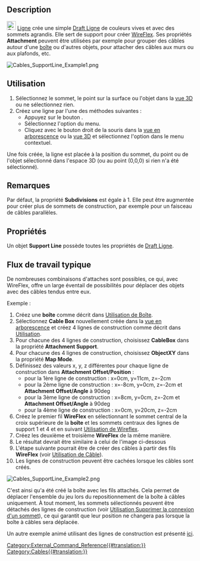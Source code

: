 <languages/>

{{Docnav/fr
|[[Cables_SupportPoint/fr|Point]]
| 
|[[Cables_Workbench/fr|Cables]]
|IconL=Cables_SupportPoint.svg
|IconR=
|IconC=Cables_workbench_icon.svg
}}

{{GuiCommand/fr
|Name=Cables SupportLine
|Name/fr=Cables Ligne
|MenuLocation=Cable Support → Support Line
|Workbenches=[[Cables_Workbench/fr|Cables]]
|Shortcut={{KEY|X}} {{KEY|L}}
|Version=0.1.0
|SeeAlso=[[Cables_Cable/fr|Cables Câble]], [[Cables_CableBox/fr|Cables Boîte]], [[Cables_SupportPoint/fr|Cables Point]]
}}

==Description==

[[Image:Cables_SupportLine.svg|24px]] [[Cables_SupportLine/fr|Ligne]] crée une simple [[Draft_Line/fr|Draft Ligne]] de couleurs vives et avec des sommets agrandis. Elle sert de support pour créer [[Cables_WireFlex/fr|WireFlex]]. Ses propriétés '''Attachment''' peuvent être utilisées par exemple pour grouper des câbles autour d'une [[Cables_CableBox/fr|boîte]] ou d'autres objets, pour attacher des câbles aux murs ou aux plafonds, etc.

[[Image:Cables_SupportLine_Example1.png]]
{{Caption|Ligne de construction}}

<span id="Usage"></span>
==Utilisation==

# Sélectionnez le sommet, le point sur la surface ou l'objet dans la [[3D_view/fr|vue 3D]] ou ne sélectionnez rien.
# Créez une ligne par l'une des méthodes suivantes :
#* Appuyez sur le bouton {{Button|[[Image:Cables_SupportLine.svg|16px]] [[Cables_SupportLine/fr|Support Line]]}}.
#* Sélectionnez l'option {{MenuCommand|Cable Support → [[Image:Cables_SupportLine.svg|16px]] Support Line}} du menu.
#* Cliquez avec le bouton droit de la souris dans la [[Tree_view/fr|vue en arborescence]] ou la [[3D_view/fr|vue 3D]] et sélectionnez l'option {{MenuCommand|Cable Support → [[Image:Cables_SupportLine.svg|16px]] Support Line}} dans le menu contextuel.

Une fois créée, la ligne est placée à la position du sommet, du point ou de l'objet sélectionné dans l'espace 3D (ou au point (0,0,0) si rien n'a été sélectionné).

<span id="Notes"></span>
==Remarques==

Par défaut, la propriété '''Subdivisions''' est égale à 1. Elle peut être augmentée pour créer plus de sommets de construction, par exemple pour un faisceau de câbles parallèles.

<span id="Properties"></span>
==Propriétés==

Un objet '''Support Line''' possède toutes les propriétés de [[Draft_Line/fr#Propriétés|Draft Ligne]].

<span id="Typical_workflow"></span>
== Flux de travail typique ==

De nombreuses combinaisons d'attaches sont possibles, ce qui, avec WireFlex, offre un large éventail de possibilités pour déplacer des objets avec des câbles tendus entre eux.

Exemple :
# Créez une '''boîte''' comme décrit dans [[Cables_CableBox/fr#Utilisation|Utilisation de Boîte]].
# Sélectionnez '''Cable Box''' nouvellement créée dans la [[Tree_view/fr|vue en arborescence]] et créez 4 lignes de construction comme décrit dans [[#Utilisation|Utilisation]].
# Pour chacune des 4 lignes de construction, choisissez '''CableBox''' dans la propriété '''Attachment Support'''.
# Pour chacune des 4 lignes de construction, choisissez '''ObjectXY''' dans la propriété '''Map Mode'''.
# Définissez des valeurs x, y, z différentes pour chaque ligne de construction dans '''Attachment Offset/Position''' :
#* pour la 1ère ligne de construction : x=0cm, y=11cm, z=-2cm
#* pour la 2ème ligne de construction : x=-8cm, y=0cm, z=-2cm et '''Attachment Offset/Angle''' à 90deg
#* pour la 3ème ligne de construction : x=8cm, y=0cm, z=-2cm et '''Attachment Offset/Angle''' à 90deg
#* pour la 4ème ligne de construction : x=0cm, y=20cm, z=-2cm
# Créez le premier fil '''WireFlex''' en sélectionnant le sommet central de la croix supérieure de la '''boîte''' et les sommets centraux des lignes de support 1 et 4 et en suivant [[Cables_WireFlex/fr#Utilisation|Utilisation de Wireflex]].
# Créez les deuxième et troisième '''WireFlex''' de la même manière.
# Le résultat devrait être similaire à celui de l'image ci-dessous
# L'étape suivante pourrait être de créer des câbles à partir des fils '''WireFlex''' (voir [[Cables_Cable/fr#Utilisation|Utilisation de Câble]]).
# Les lignes de construction peuvent être cachées lorsque les câbles sont créés.

[[Image:Cables_SupportLine_Example2.png]]
{{Caption|Exemple d'utilisation de la ligne de construction : les lignes de construction sont attachées à la boîte de câble et servent de base aux fils.}}

C'est ainsi qu'a été créé la boîte avec les fils attachés. Cela permet de déplacer l'ensemble du jeu lors du repositionnement de la boîte à câbles uniquement. À tout moment, les sommets sélectionnés peuvent être détachés des lignes de construction (voir [[Cables_RemoveVertexAttachment/fr#Utilisation|Utilisation Supprimer la connexion d'un sommet]]), ce qui garantit que leur position ne changera pas lorsque la boîte à câbles sera déplacée.

Un autre exemple animé utilisant des lignes de construction est présenté [[Cables_Example1_Simple_workflow|ici]].


{{Docnav/fr
|[[Cables_SupportPoint/fr|Point]]
| 
|[[Cables_Workbench/fr|Cables]]
|IconL=Cables_SupportPoint.svg
|IconR=
|IconC=Cables_workbench_icon.svg
}}

[[Category:External_Command_Reference{{#translation:}}]]
[[Category:Cables{{#translation:}}]]